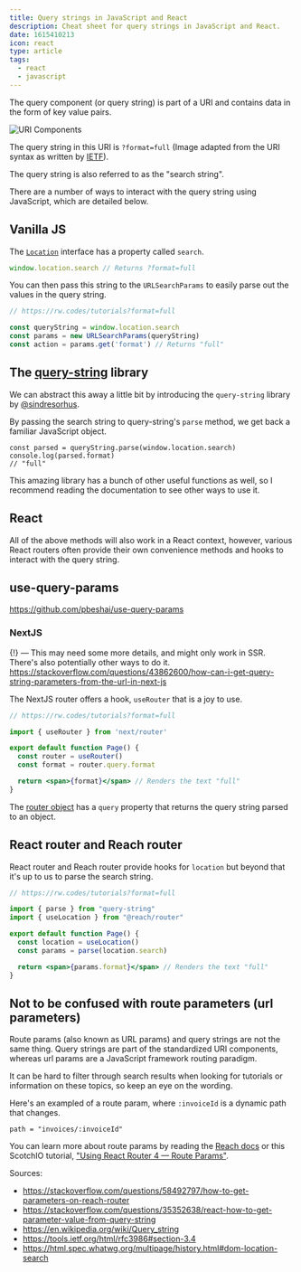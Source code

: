 ```yaml
---
title: Query strings in JavaScript and React
description: Cheat sheet for query strings in JavaScript and React.
date: 1615410213
icon: react
type: article
tags:
  - react
  - javascript
---
```


The query component (or query string) is part of a URI and contains data in the form of key value pairs.

![URI Components](./query.png)

The query string in this URI is `?format=full` (Image adapted from the URI syntax as written by [IETF](https://tools.ietf.org/html/rfc3986#section-3)).


The query string is also referred to as the "search string".

There are a number of ways to interact with the query string using JavaScript, which are detailed below.

## Vanilla JS

The [`Location`](https://developer.mozilla.org/en-US/docs/Web/API/Location) interface has a property called `search`.

```js
window.location.search // Returns ?format=full
```

You can then pass this string to the `URLSearchParams` to easily parse out the values in the query string.

```js
// https://rw.codes/tutorials?format=full

const queryString = window.location.search
const params = new URLSearchParams(queryString)
const action = params.get('format') // Returns "full"
```

## The [query-string](https://github.com/sindresorhus/query-string) library

We can abstract this away a little bit by introducing the `query-string` library by [@sindresorhus](https://twitter.com/sindresorhus).

By passing the search string to query-string's `parse` method, we get back a familiar JavaScript object.

```
const parsed = queryString.parse(window.location.search)
console.log(parsed.format)
// "full"
```

This amazing library has a bunch of other useful functions as well, so I recommend reading the documentation to see other ways to use it.

## React

All of the above methods will also work in a React context, however, various React routers often provide their own convenience methods and hooks to interact with the query string.

## use-query-params

https://github.com/pbeshai/use-query-params

### NextJS

{!} — This may need some more details, and might only work in SSR. There's also potentially other ways to do it. https://stackoverflow.com/questions/43862600/how-can-i-get-query-string-parameters-from-the-url-in-next-js

The NextJS router offers a hook, `useRouter` that is a joy to use.

```jsx
// https://rw.codes/tutorials?format=full

import { useRouter } from 'next/router'

export default function Page() {
  const router = useRouter()
  const format = router.query.format

  return <span>{format}</span> // Renders the text "full"
}

```

The [router object](https://nextjs.org/docs/api-reference/next/router#router-object) has a `query` property that returns the query string parsed to an object.

## React router and Reach router
React router and Reach router provide hooks for `location` but beyond that it's up to us to parse the search string.

```jsx
// https://rw.codes/tutorials?format=full

import { parse } from "query-string"
import { useLocation } from "@reach/router"

export default function Page() {
  const location = useLocation()
  const params = parse(location.search)

  return <span>{params.format}</span> // Renders the text "full"
}
```

## Not to be confused with route parameters (url parameters)

Route params (also known as URL params) and query strings are not the same thing. Query strings are part of the standardized URI components, whereas url params are a JavaScript framework routing paradigm.

It can be hard to filter through search results when looking for tutorials or information on these topics, so keep an eye on the wording.

Here's an exampled of a route param, where `:invoiceId` is a dynamic path that changes.

```
path = "invoices/:invoiceId"
```

You can learn more about route params by reading the [Reach docs](https://reach.tech/router/tutorial/05-url-parameters) or this ScotchIO tutorial, ["Using React Router 4 — Route Params"](https://scotch.io/courses/using-react-router-4/route-params).


Sources:
- https://stackoverflow.com/questions/58492797/how-to-get-parameters-on-reach-router
- https://stackoverflow.com/questions/35352638/react-how-to-get-parameter-value-from-query-string
- https://en.wikipedia.org/wiki/Query_string
- https://tools.ietf.org/html/rfc3986#section-3.4
- https://html.spec.whatwg.org/multipage/history.html#dom-location-search